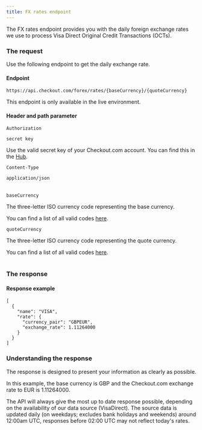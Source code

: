 ```yaml
---
title: FX rates endpoint
---
```


The FX rates endpoint provides you with the daily foreign exchange rates we use to process Visa Direct Original Credit Transactions (OCTs).

### The request

Use the following endpoint to get the daily exchange rate.

#### Endpoint

<tabs>
<tab title="Live">
<LineCodeWrapper type="post">

`https://api.checkout.com/forex/rates/{baseCurrency}/{quoteCurrency}`

</LineCodeWrapper>
</tab>
</tabs>

<TipBox variant="note">

This endpoint is only available in the live environment.

</TipBox>

#### Header and path parameter

<Table>
<TableHead headers={['Header', 'Value']} />
<TableBody>
<TableRow>
<TableCell>

`Authorization`

<StatusTag type="required" />
</TableCell>
<TableCell>

`secret key`

Use the valid secret key of your Checkout.com account. You can find this in the [Hub](https://hub.checkout.com/v2).

</TableCell>
</TableRow>
<TableRow>
<TableCell>

`Content-Type`

<StatusTag type="required" />
</TableCell>
<TableCell>

`application/json`

</TableCell>
</TableRow>
</TableBody>
</Table>

<Table>
<TableHead headers={['Path', 'Value']} />
<TableBody>
<TableRow>
<TableCell>

`baseCurrency`

<StatusTag type="required" />
</TableCell>
<TableCell>

The three-letter ISO currency code representing the base currency.

<InfoBox>

You can find a list of all valid codes [here](/resources/codes/currency-codes).

</InfoBox>
</TableCell>
</TableRow>
<TableRow>
<TableCell>

`quoteCurrency`

<StatusTag type="required" />
</TableCell>
<TableCell>

The three-letter ISO currency code representing the quote currency.

<InfoBox>

You can find a list of all valid codes [here](/resources/codes/currency-codes).

</InfoBox>
</TableCell>
</TableRow>
</TableBody>
</Table>

### The response

#### Response example

```
[
  {
    "name": "VISA",
    "rate": {
      "currency_pair": "GBPEUR",
      "exchange_rate": 1.11264000
    }
  }
]
```

### Understanding the response

The response is designed to present your information as clearly as possible.

In this example, the base currency is GBP and the Checkout.com exchange rate to EUR is 1.11264000.

The API will always give the most up to date response possible, depending on the availability of our data source (VisaDirect).
The source data is updated daily (on weekdays; excludes bank holidays and weekends) around 12:00am UTC, responses before 02:00 UTC may not reflect today's rates.
